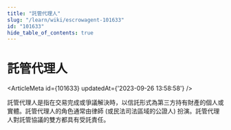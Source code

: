 ```yaml
---
title: "託管代理人"
slug: "/learn/wiki/escrowagent-101633"
id: "101633"
hide_table_of_contents: true
---
```



# 託管代理人

<ArticleMeta id={101633} updatedAt={'2023-09-26 13:58:58'} />
<div className='border-solid border-b border-t-0 my-4 border-[var(--ifm-color-gray-300)]' />

託管代理人是指在交易完成或爭議解決時，以信託形式為第三方持有財產的個人或實體。託管代理人的角色通常由律師 (或民法司法區域的公證人) 扮演。託管代理人對託管協議的雙方都具有受託責任。
